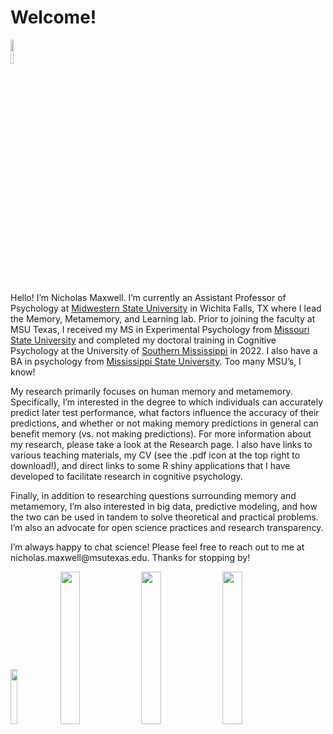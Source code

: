 # Welcome!

<img src="images/me!.jpg" style="width:10%">

Hello! I’m Nicholas Maxwell. I’m currently an Assistant Professor of Psychology at [Midwestern State University](https://www.msutexas.edu) in Wichita Falls, TX where I lead the Memory, Metamemory, and Learning lab. Prior to joining the faculty at MSU Texas, I received my MS in Experimental Psychology from [Missouri State University](https://www.missouristate.edu/) and completed my doctoral training in Cognitive Psychology at the University of [Southern Mississippi](https://www.usm.edu/) in 2022. I also have a BA in psychology from [Mississippi State University](https://www.msstate.edu). Too many MSU's, I know!

My research primarily focuses on human memory and metamemory. Specifically, I’m interested in the degree to which individuals can accurately predict later test performance, what factors influence the accuracy of their predictions, and whether or not making memory predictions in general can benefit memory (vs. not making predictions). For more information about my research, please take a look at the Research page. I also have links to various teaching materials, my CV (see the .pdf icon at the top right to download!), and direct links to some R shiny applications that I have developed to facilitate research in cognitive psychology.
 
Finally, in addition to researching questions surrounding memory and metamemory, I’m also interested in big data, predictive modeling, and how the two can be used in tandem to solve theoretical and practical problems. I’m also an advocate for open science practices and research transparency.

I’m always happy to chat science! Please feel free to reach out to me at nicholas.maxwell@msutexas.edu. Thanks for stopping by!

<img src="images/MSU_logo3.png" style="width:15%"> <img src="images/MSU_logo2.png" style="width:25%"> <img src="images/USM_logo.jpg" style="width:25%"> <img src="images/MSU_logo.jpg" style="width:25%">